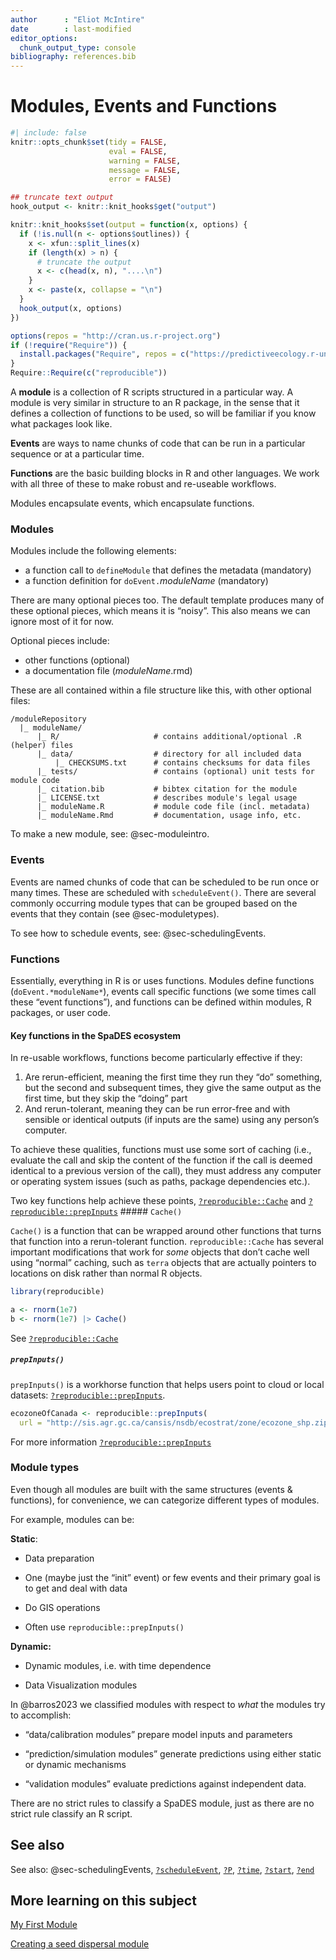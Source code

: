 ```yaml
---
author      : "Eliot McIntire"
date        : last-modified
editor_options:
  chunk_output_type: console
bibliography: references.bib
---
```


# Modules, Events and Functions {#sec-modseventsfuns}

```r
#| include: false
knitr::opts_chunk$set(tidy = FALSE, 
                      eval = FALSE,
                      warning = FALSE, 
                      message = FALSE, 
                      error = FALSE)

## truncate text output
hook_output <- knitr::knit_hooks$get("output")

knitr::knit_hooks$set(output = function(x, options) {
  if (!is.null(n <- options$outlines)) {
    x <- xfun::split_lines(x)
    if (length(x) > n) {
      # truncate the output
      x <- c(head(x, n), "....\n")
    }
    x <- paste(x, collapse = "\n")
  }
  hook_output(x, options)
})

options(repos = "http://cran.us.r-project.org")
if (!require("Require")) {
  install.packages("Require", repos = c("https://predictiveecology.r-universe.dev", getOption("repos")))
}
Require::Require(c("reproducible"))

```

A **module** is a collection of R scripts structured in a particular
way. A module is very similar in structure to an R package, in the sense
that it defines a collection of functions to be used, so will be
familiar if you know what packages look like.

**Events** are ways to name chunks of code that can be run in a
particular sequence or at a particular time.

**Functions** are the basic building blocks in R and other languages. We
work with all three of these to make robust and re-useable workflows.

Modules encapsulate events, which encapsulate functions.

### Modules

Modules include the following elements:

- a function call to `defineModule` that defines the metadata (mandatory)
- a function definition for `doEvent.`*moduleName* (mandatory)

There are many optional pieces too. The default template produces many of these optional pieces, which means it is "noisy". This also means we can ignore most of it for now.

Optional pieces include:

- other functions (optional)
- a documentation file (*moduleName*.rmd)


These are all contained within a file structure like this, with other optional files:

```         
/moduleRepository
  |_ moduleName/
      |_ R/                     # contains additional/optional .R (helper) files
      |_ data/                  # directory for all included data
          |_ CHECKSUMS.txt      # contains checksums for data files
      |_ tests/                 # contains (optional) unit tests for module code
      |_ citation.bib           # bibtex citation for the module
      |_ LICENSE.txt            # describes module's legal usage
      |_ moduleName.R           # module code file (incl. metadata)
      |_ moduleName.Rmd         # documentation, usage info, etc.
```

To make a new module, see: @sec-moduleintro.

### Events

Events are named chunks of code that can be scheduled to be run once or
many times. These are scheduled with `scheduleEvent()`. There are
several commonly occurring module types that can be grouped based on the
events that they contain (see @sec-moduletypes).

To see how to schedule events, see: @sec-schedulingEvents.

### Functions

Essentially, everything in R is or uses functions. Modules define
functions (`doEvent.*moduleName*`), events call specific functions (we
some times call these "event functions"), and functions can be defined
within modules, R packages, or user code.

#### Key functions in the SpaDES ecosystem

In re-usable workflows, functions become particularly effective if
they:

1.  Are rerun-efficient, meaning the first time they run they "do"
    something, but the second and subsequent times, they give the same
    output as the first time, but they skip the "doing" part
2.  And rerun-tolerant, meaning they can be run error-free and with
    sensible or identical outputs (if inputs are the same) using any
    person's computer.

To achieve these qualities, functions must use some sort of caching (i.e., evaluate the call and skip the content of the function if the call is deemed identical to a previous version of the call), they must address any computer or operating system issues (such as paths, package dependencies etc.).  

Two key functions help achieve these points, [`?reproducible::Cache`](https://reproducible.predictiveecology.org/reference/Cache.html) and [`?reproducible::prepInputs`](https://reproducible.predictiveecology.org/reference/prepInputs.html)
##### `Cache()`

`Cache()` is a function that can be wrapped around other functions that
turns that function into a rerun-tolerant function.
`reproducible::Cache` has several important modifications that work for
*some* objects that don't cache well using "normal" caching, such as
`terra` objects that are actually pointers to locations on disk rather
than normal R objects.

```r
library(reproducible)

a <- rnorm(1e7)
b <- rnorm(1e7) |> Cache()
```

See
[`?reproducible::Cache`](https://reproducible.predictiveecology.org/reference/Cache.html)

##### `prepInputs()`

`prepInputs()` is a workhorse function that helps users point to cloud
or local datasets:
[`?reproducible::prepInputs`](https://reproducible.predictiveecology.org/reference/prepInputs.html).

```r
ecozoneOfCanada <- reproducible::prepInputs(
  url = "http://sis.agr.gc.ca/cansis/nsdb/ecostrat/zone/ecozone_shp.zip")
```

For more information
[`?reproducible::prepInputs`](https://reproducible.predictiveecology.org/reference/prepInputs.html)

### Module types {#sec-moduletypes}

Even though all modules are built with the same structures (events &
functions), for convenience, we can categorize different types of
modules.

For example, modules can be:

**Static**:

-   Data preparation

-   One (maybe just the "init" event) or few events and their primary
    goal is to get and deal with data

-   Do GIS operations

-   Often use `reproducible::prepInputs()`

**Dynamic:**

-   Dynamic modules, i.e. with time dependence

-   Data Visualization modules

In @barros2023 we classified modules with respect to *what* the modules
try to accomplish:

-   "data/calibration modules" prepare model inputs and parameters

-   "prediction/simulation modules" generate predictions using either
    static or dynamic mechanisms

-   "validation modules" evaluate predictions against independent data.

There are no strict rules to classify a SpaDES module, just as there are
no strict rule classify an R script.

## See also

See also: @sec-schedulingEvents,
[`?scheduleEvent`](https://rdrr.io/cran/SpaDES.core/man/scheduleEvent.html),
[`?P`](https://rdrr.io/cran/SpaDES.core/man/params.html),
[`?time`](https://rdrr.io/cran/SpaDES.core/man/simList-accessors-times.html),
[`?start`](https://rdrr.io/cran/SpaDES.core/man/simList-accessors-times.html),
[`?end`](https://rdrr.io/cran/SpaDES.core/man/simList-accessors-times.html)

## More learning on this subject

[My First
Module](https://spades-workshops.predictiveecology.org/articlesMay2018/MyFirstModule.html)

[Creating a seed dispersal
module](https://spades-workshops.predictiveecology.org/articles/02c-Convert_R_code_to_SpaDES_module.html)
